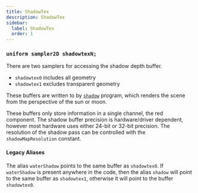 ```yaml
---
title: ShadowTex
description: ShadowTex
sidebar:
  label: ShadowTex
  order: 1
---
```



### `uniform sampler2D shadowtexN;`

There are two samplers for accessing the shadow depth buffer.
- `shadowtex0` includes all geometry
- `shadowtex1` excludes transparent geometry

These buffers are written to by [`shadow`](/reference/programs/shadow) program, which renders the scene from the perspective of the sun or moon.

These buffers only store information in a single channel, the red component. The shadow buffer precision is hardware/driver dependent, however most hardware uses either 24-bit or 32-bit precision. The resolution of the shadow pass can be controlled with the `shadowMapResolution` constant.

#### Legacy Aliases
The alias `waterShadow` points to the same buffer as `shadowtex0`. If `waterShadow` is present anywhere in the code, then the alias `shadow` will point to the same buffer as `shadowtex1`, otherwise it will point to the buffer `shadowtex0`.